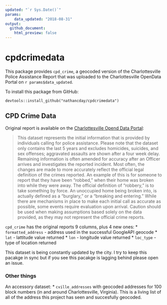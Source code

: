 ```yaml
---
updated: "`r Sys.Date()`"
params:
    data_updated: "2018-08-31"
output:
  github_document:
    html_preview: false
---
```


<!-- README.md is generated from README.Rmd. Please edit that file -->

# cpdcrimedata

This package provides `cpd_crime`, a geocoded version of the Charlottesville Police Assistance Report that was uploaded to the Charlottesville OpenData Portal on `r params$data_updated`.

To install this package from GitHub:

```
devtools::install_github("nathancday/cpdcrimedata")
```

## CPD Crime Data

Original report is available on the [Charlottesville Opend Data Portal](http://opendata.charlottesville.org/datasets/crime-data):

>This dataset represents the initial information that is provided by individuals calling for police assistance. Please note that the dataset only contains the last 5 years and excludes homicides, suicides, and sex offenses; aggravated assaults are shown after a four week delay. Remaining information is often amended for accuracy after an Officer arrives and investigates the reported incident.   Most often, the changes are made to more accurately reflect the official legal definition of the crimes reported.  An example of this is for someone to report that they have been “robbed,” when their home was broken into while they were away.  The official definition of “robbery,” is to take something by force.  An unoccupied home being broken into, is actually defined as a “burglary,” or a “breaking and entering.”  While there are mechanisms in place to make each initial call as accurate as possible, some events require evaluation upon arrival.  Caution should be used when making assumptions based solely on the data provided, as they may not represent the official crime reports.

`cpd_crime` has the original reports 9 columns, plus 4 new ones:
* `formatted_address` - address used in the successful GoogleAPI geocode
* `lat` - lattitude value returned
* `lon` - longitude value returned
* `loc_type` - type of location returned

This dataset is being constantly updated by the city. I try to keep this pacakge in sync but if you see this pacakge is lagging behind please open an issue.

### Other things

An accessory dataset:
* `cville_addresses` with geocoded addresses for 100 block numbers (in and around Charlottesville, Virginia). This is a living list of all of the address this project has seen and succesfully geocoded.
